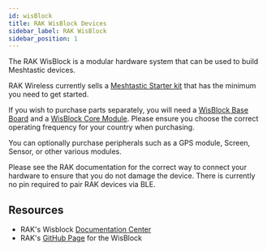 ```yaml
---
id: wisBlock
title: RAK WisBlock Devices
sidebar_label: RAK WisBlock
sidebar_position: 1
---
```



<!-- RAK LOGO here? -->

The RAK WisBlock is a modular hardware system that can be used to build Meshtastic devices.

RAK Wireless currently sells a [Meshtastic Starter kit](https://store.rakwireless.com/products/wisblock-meshtastic-starter-kit) that has the minimum you need to get started.

If you wish to purchase parts separately, you will need a [WisBlock Base Board](/docs/hardware/devices/rak/base) and a [WisBlock Core Module](/docs/hardware/devices/rak/core). Please ensure you choose the correct operating frequency for your country when purchasing.

You can optionally purchase peripherals such as a GPS module, Screen, Sensor, or other various modules. 

Please see the RAK documentation for the correct way to connect your hardware to ensure that you do not damage the device. There is currently no pin required to pair RAK devices via BLE.

## Resources

- RAK's Wisblock [Documentation Center](https://docs.rakwireless.com/Product-Categories/WisBlock)
- RAK's [GitHub Page](https://github.com/RAKWireless/WisBlock) for the WisBlock
